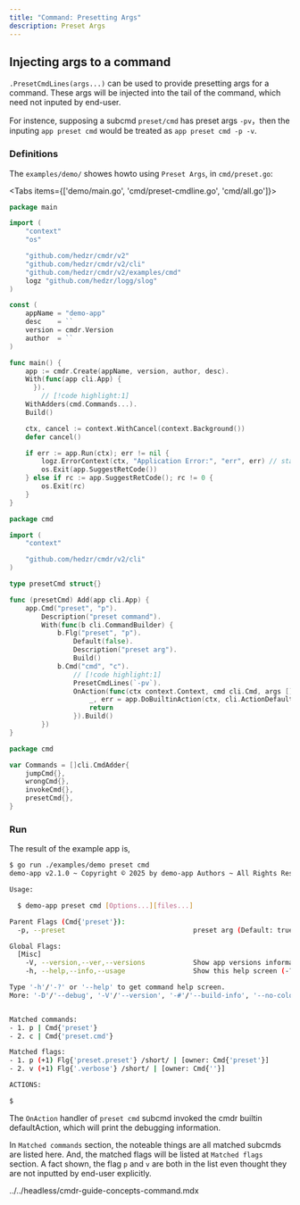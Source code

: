 ```yaml
---
title: "Command: Presetting Args"
description: Preset Args
---
```


## Injecting args to a command

`.PresetCmdLines(args...)` can be used to provide presetting args for a command. These args will be injected into the tail of the command, which need not inputed by end-user.

For instence, supposing a subcmd `preset/cmd` has preset args `-pv`，then the inputing `app preset cmd` would be treated as `app preset cmd -p -v`.

### Definitions

The `examples/demo/` showes howto using `Preset Args`, in `cmd/preset.go`:

<Tabs items={['demo/main.go', 'cmd/preset-cmdline.go', 'cmd/all.go']}>

<Tab key="demo/main.go">

```go title=demo/main.go
package main

import (
	"context"
	"os"

	"github.com/hedzr/cmdr/v2"
	"github.com/hedzr/cmdr/v2/cli"
	"github.com/hedzr/cmdr/v2/examples/cmd"
	logz "github.com/hedzr/logg/slog"
)

const (
	appName = "demo-app"
	desc    = ``
	version = cmdr.Version
	author  = ``
)

func main() {
	app := cmdr.Create(appName, version, author, desc).
    With(func(app cli.App) {
	  }).
		// [!code highlight:1]
    WithAdders(cmd.Commands...).
    Build()

	ctx, cancel := context.WithCancel(context.Background())
	defer cancel()

	if err := app.Run(ctx); err != nil {
		logz.ErrorContext(ctx, "Application Error:", "err", err) // stacktrace if in debug mode/build
		os.Exit(app.SuggestRetCode())
	} else if rc := app.SuggestRetCode(); rc != 0 {
		os.Exit(rc)
	}
}
```

</Tab>

<Tab key="cmd/preset-cmdline.go">

```go title=cmd/preset-cmdline.go
package cmd

import (
	"context"

	"github.com/hedzr/cmdr/v2/cli"
)

type presetCmd struct{}

func (presetCmd) Add(app cli.App) {
	app.Cmd("preset", "p").
		Description("preset command").
		With(func(b cli.CommandBuilder) {
			b.Flg("preset", "p").
				Default(false).
				Description("preset arg").
				Build()
			b.Cmd("cmd", "c").
				// [!code highlight:1]
				PresetCmdLines(`-pv`).
				OnAction(func(ctx context.Context, cmd cli.Cmd, args []string) (err error) {
					_, err = app.DoBuiltinAction(ctx, cli.ActionDefault)
					return
				}).Build()
		})
}
```

</Tab>
<Tab key="cmd/all.go">

```go title=cmd/all.go
package cmd

var Commands = []cli.CmdAdder{
	jumpCmd{},
	wrongCmd{},
	invokeCmd{},
	presetCmd{},
}
```

</Tab>
</Tabs>

### Run

The result of the example app is,

```bash
$ go run ./examples/demo preset cmd
demo-app v2.1.0 ~ Copyright © 2025 by demo-app Authors ~ All Rights Reserved.

Usage:

  $ demo-app preset cmd [Options...][files...]

Parent Flags (Cmd{'preset'}):
  -p, --preset                                preset arg (Default: true)

Global Flags:
  [Misc]
    -V, --version,--ver,--versions            Show app versions information (Default: false)
    -h, --help,--info,--usage                 Show this help screen (-?) [Env: HELP] (Default: false)

Type '-h'/'-?' or '--help' to get command help screen.
More: '-D'/'--debug', '-V'/'--version', '-#'/'--build-info', '--no-color'...


Matched commands:
- 1. p | Cmd{'preset'}
- 2. c | Cmd{'preset.cmd'}

Matched flags:
- 1. p (+1) Flg{'preset.preset'} /short/ | [owner: Cmd{'preset'}]
- 2. v (+1) Flg{'.verbose'} /short/ | [owner: Cmd{''}]

ACTIONS:

$
```

The `OnAction` handler of `preset cmd` subcmd invoked the cmdr builtin defaultAction, which will print the debugging information.

In `Matched commands` section, the noteable things are all matched subcmds are listed here. And, the matched flags will be listed at `Matched flags` section. A fact shown, the flag `p` and `v` are both in the list even thought they are not inputted by end-user explicitly.

<include>../../headless/cmdr-guide-concepts-command.mdx</include>
